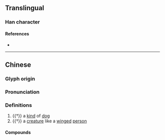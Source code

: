 {{character info/new}}
==Translingual==

===Han character===
{{Han char|rn=94|rad=犬|as=10|sn=13|four=43246|canj=KHIBI|ids=⿰犭尃}}

====References====
* {{Han ref|kx=0716.130|dkj=20578|dj=1128.050|hdz=21362.060|uh=733C|ud=29500|bh=DEAA|bd=57002}}

----

==Chinese==
{{zh-forms}}

===Glyph origin===
{{Han etym}}

===Pronunciation===
{{zh-pron
|m=bó
|c=pok3,bok3
|g=
|j=
|mb=
|md=
|mn=
|w=
|x=
|mc=y
|oc=y
|cat=
}}

===Definitions===
{{zh-hanzi}}

# {{†}} a [[kind]] of [[dog]]
# {{†}} a [[creature]] like a [[winged]] [[person]]

====Compounds====
{{zh-der|猼且|猼訑}}